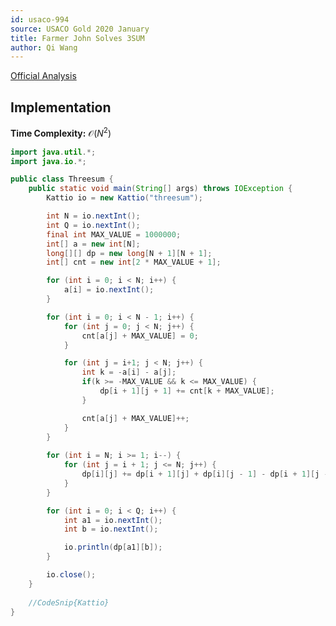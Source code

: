 ```yaml
---
id: usaco-994
source: USACO Gold 2020 January
title: Farmer John Solves 3SUM
author: Qi Wang
---
```


[Official Analysis](http://www.usaco.org/current/data/sol_threesum_gold_jan20.html)

## Implementation

**Time Complexity:** $\mathcal{O}(N^2)$

<LanguageSection>

<JavaSection>

```java
import java.util.*;
import java.io.*;

public class Threesum {
	public static void main(String[] args) throws IOException {
		Kattio io = new Kattio("threesum");

		int N = io.nextInt();
		int Q = io.nextInt();
		final int MAX_VALUE = 1000000;
		int[] a = new int[N];
		long[][] dp = new long[N + 1][N + 1];
		int[] cnt = new int[2 * MAX_VALUE + 1];

		for (int i = 0; i < N; i++) {
			a[i] = io.nextInt();
		}

		for (int i = 0; i < N - 1; i++) {
			for (int j = 0; j < N; j++) {
				cnt[a[j] + MAX_VALUE] = 0;
			}

			for (int j = i+1; j < N; j++) {
				int k = -a[i] - a[j];
				if(k >= -MAX_VALUE && k <= MAX_VALUE) {
					dp[i + 1][j + 1] += cnt[k + MAX_VALUE];
				}

				cnt[a[j] + MAX_VALUE]++;
			}
		}
		
		for (int i = N; i >= 1; i--) {
			for (int j = i + 1; j <= N; j++) {
				dp[i][j] += dp[i + 1][j] + dp[i][j - 1] - dp[i + 1][j - 1];
			}
		}

		for (int i = 0; i < Q; i++) {
			int a1 = io.nextInt();
			int b = io.nextInt();

			io.println(dp[a1][b]);
		}

		io.close();
	}
	
	//CodeSnip{Kattio}
}

```

</JavaSection>

</LanguageSection>
